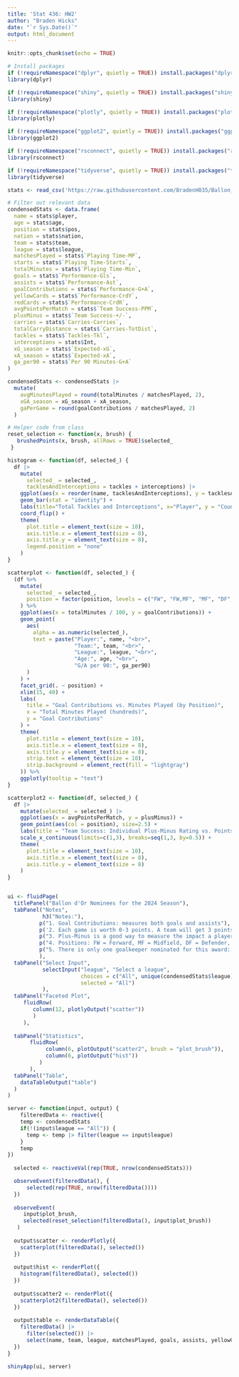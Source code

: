 ```yaml
---
title: 'Stat 436: HW2'
author: "Braden Hicks"
date: "`r Sys.Date()`"
output: html_document
---
```


```r
knitr::opts_chunk$set(echo = TRUE)

# Install packages
if (!requireNamespace("dplyr", quietly = TRUE)) install.packages("dplyr")
library(dplyr)

if (!requireNamespace("shiny", quietly = TRUE)) install.packages("shiny")
library(shiny)

if (!requireNamespace("plotly", quietly = TRUE)) install.packages("plotly")
library(plotly)

if (!requireNamespace("ggplot2", quietly = TRUE)) install.packages("ggplot2")
library(ggplot2)

if (!requireNamespace("rsconnect", quietly = TRUE)) install.packages("rsconnect")
library(rsconnect)

if (!requireNamespace("tidyverse", quietly = TRUE)) install.packages("tidyverse")
library(tidyverse)
```

```r
stats <- read_csv('https://raw.githubusercontent.com/BradenH035/Ballon_d-OrNominees/refs/heads/main/2024%20Ballon%20Dor%20Nominees%20League%20Stats.csv')

# Filter out relevant data
condensedStats <- data.frame(
  name = stats$player,
  age = stats$age,
  position = stats$pos,
  nation = stats$nation,
  team = stats$team,
  league = stats$league,
  matchesPlayed = stats$`Playing Time-MP`,
  starts = stats$`Playing Time-Starts`,
  totalMinutes = stats$`Playing Time-Min`,
  goals = stats$`Performance-Gls`,
  assists = stats$`Performance-Ast`,
  goalContributions = stats$`Performance-G+A`,
  yellowCards = stats$`Performance-CrdY`,
  redCards = stats$`Performance-CrdR`,
  avgPointsPerMatch = stats$`Team Success-PPM`,
  plusMinus = stats$`Team Success-+/-`,
  carries = stats$`Carries-Carries`,
  totalCarryDistance = stats$`Carries-TotDist`,
  tackles = stats$`Tackles-Tkl`,
  interceptions = stats$Int,
  xG_season = stats$`Expected-xG`,
  xA_season = stats$`Expected-xA`,
  ga_per90 = stats$`Per 90 Minutes-G+A`
)

condensedStats <- condensedStats |>
  mutate(
    avgMinutesPlayed = round(totalMinutes / matchesPlayed, 2),
    xGA_season = xG_season + xA_season,
    gaPerGame = round(goalContributions / matchesPlayed, 2)
  ) 
```

```r
# Helper code from class
reset_selection <- function(x, brush) {
   brushedPoints(x, brush, allRows = TRUE)$selected_
 }

histogram <- function(df, selected_) {
  df |>
    mutate(
      selected_ = selected_,
      tacklesAndInterceptions = tackles + interceptions) |>
    ggplot(aes(x = reorder(name, tacklesAndInterceptions), y = tacklesAndInterceptions, fill = position, alpha = as.numeric(selected_))) + 
    geom_bar(stat = "identity") +
    labs(title="Total Tackles and Interceptions", x="Player", y = "Count") +
    coord_flip() +
    theme(
      plot.title = element_text(size = 10),      
      axis.title.x = element_text(size = 8),
      axis.title.y = element_text(size = 8),
      legend.position = "none"
    )
}

scatterplot <- function(df, selected_) {
  (df %>%
    mutate(
      selected_ = selected_,
      position = factor(position, levels = c("FW", "FW,MF", "MF", "DF", "GK"))
    ) %>%
    ggplot(aes(x = totalMinutes / 100, y = goalContributions)) +
    geom_point(
      aes(
        alpha = as.numeric(selected_), 
        text = paste("Player:", name, "<br>",
                     "Team:", team, "<br>",
                     "League:", league, "<br>",
                     "Age:", age, "<br>",
                     "G/A per 90:", ga_per90)
      )
    ) +
    facet_grid(. ~ position) +
    xlim(15, 40) +
    labs(
      title = "Goal Contributions vs. Minutes Played (by Position)", 
      x = "Total Minutes Played (hundreds)", 
      y = "Goal Contributions"
    ) +
    theme(
      plot.title = element_text(size = 10),      
      axis.title.x = element_text(size = 8),     
      axis.title.y = element_text(size = 8),
      strip.text = element_text(size = 10),
      strip.background = element_rect(fill = "lightgray") 
    )) %>%
    ggplotly(tooltip = "text")
}

scatterplot2 <- function(df, selected_) {
  df |>
    mutate(selected_ = selected_) |>
    ggplot(aes(x = avgPointsPerMatch, y = plusMinus)) +
    geom_point(aes(col = position), size=2.5) + 
    labs(title = "Team Success: Individual Plus-Minus Rating vs. Points Won per Match", x = "Points Won (per match)", y = "Plus-Minus Rating") +
    scale_x_continuous(limits=c(1,3), breaks=seq(1,3, by=0.5)) +
    theme(
      plot.title = element_text(size = 10),      
      axis.title.x = element_text(size = 8),
      axis.title.y = element_text(size = 8)
    )
}


ui <- fluidPage(
  titlePanel("Ballon d'Or Nominees for the 2024 Season"),
  tabPanel("Notes", 
           h3("Notes:"),
          p("1. Goal Contributions: measures both goals and assists"),
          p('2. Each game is worth 0-3 points. A team will get 3 points for a win, 1 point for a tie, and 0 points for a loss. The statistic "Points won per match" represents the average point value this team earned per game. This award measures team success as well as individual greatness.'),
          p("3. Plus-Minus is a good way to measure the impact a player has on each game. All of these players have a positive impact on their teams, but some are more important to their team than others. A higher value here means that the team performs much better with this player than without them."),
          p("4. Positions: FW = Forward, MF = Midfield, DF = Defender, GK = Goalkeeper. Some players may play more than one position"),
          p("5. There is only one goalkeeper nominated for this award: Emiliano Martinez. He had a great performance in the World Cup, but it is difficult to compare him to the field players, since they share very few stats.")
          ),
  tabPanel("Select Input",
           selectInput("league", "Select a league", 
                       choices = c("All", unique(condensedStats$league)),
                       selected = "All")
           ),
  tabPanel("Faceted Plot", 
     fluidRow(
        column(12, plotlyOutput("scatter"))
        )
     ),
  
  tabPanel("Statistics",
       fluidRow(
            column(6, plotOutput("scatter2", brush = "plot_brush")),
            column(6, plotOutput("hist"))
          )
       ),
  tabPanel("Table",
    dataTableOutput("table")
  )
)

server <- function(input, output) {
    filteredData <- reactive({
    temp <- condensedStats
    if(!(input$league == "All")) {
      temp <- temp |> filter(league == input$league)
    }
    temp
})
    
  selected <- reactiveVal(rep(TRUE, nrow(condensedStats)))

  observeEvent(filteredData(), {
      selected(rep(TRUE, nrow(filteredData())))
  })
  
  observeEvent(
     input$plot_brush,
     selected(reset_selection(filteredData(), input$plot_brush))
   )
  
  output$scatter <- renderPlotly({
    scatterplot(filteredData(), selected())
  })
  
  output$hist <- renderPlot({
    histogram(filteredData(), selected())
  })
  
  output$scatter2 <- renderPlot({
    scatterplot2(filteredData(), selected())
  })
  
  output$table <- renderDataTable({
    filteredData() |>
      filter(selected()) |>
      select(name, team, league, matchesPlayed, goals, assists, yellowCards, redCards, carries, totalCarryDistance, tackles, interceptions, gaPerGame)
  })
}

shinyApp(ui, server)
```
